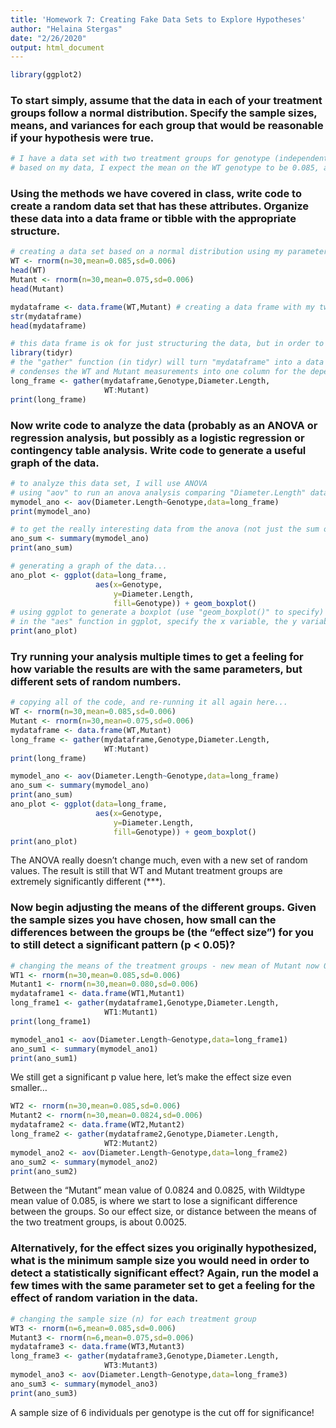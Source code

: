 ```yaml
---
title: 'Homework 7: Creating Fake Data Sets to Explore Hypotheses'
author: "Helaina Stergas"
date: "2/26/2020"
output: html_document
---
```

```r
library(ggplot2)
```

### To start simply, assume that the data in each of your treatment groups follow a normal distribution. Specify the sample sizes, means, and variances for each group that would be reasonable if your hypothesis were true.   
```r
# I have a data set with two treatment groups for genotype (independent varaible) (Wildtype and Mutant), and a continuous variable for eye diameter normalized by body length measurement (dependent variable)
# based on my data, I expect the mean on the WT genotype to be 0.085, and the mean for the Mutant genotype to be 0.075. Based on some initial analyses I've done for this data, I will assume the standard deviation to be 0.006, and equal between the two treatment groups. The sample size I expect to need to detect significance between these two groups is 30 individuals per genotype. 
```
### Using the methods we have covered in class, write code to create a random data set that has these attributes. Organize these data into a data frame or tibble with the appropriate structure.   
```r
# creating a data set based on a normal distribution using my parameters...
WT <- rnorm(n=30,mean=0.085,sd=0.006)
head(WT)
Mutant <- rnorm(n=30,mean=0.075,sd=0.006)
head(Mutant)

mydataframe <- data.frame(WT,Mutant) # creating a data frame with my two treatments...
str(mydataframe)
head(mydataframe)

```
```r
# this data frame is ok for just structuring the data, but in order to do ANOVA, we need to structure it so that the dependent variable (measurements data) is all in one column, and the treatment (genotype) is specified in another column
library(tidyr)
# the "gather" function (in tidyr) will turn "mydataframe" into a data frame formatted so that there are two columns - Genotype (Treatment or independent variable) and Diameter.Length (dependent variable) 
# condenses the WT and Mutant measurements into one column for the dependent variable!
long_frame <- gather(mydataframe,Genotype,Diameter.Length,
                     WT:Mutant)
print(long_frame)
```
### Now write code to analyze the data (probably as an ANOVA or regression analysis, but possibly as a logistic regression or contingency table analysis. Write code to generate a useful graph of the data.   
```r
# to analyze this data set, I will use ANOVA
# using "aov" to run an anova analysis comparing "Diameter.Length" data between the two treatments of "Genotype", WT and Mutant. I asked the "aov" function to pull the data from the "long_frame" data frame.
mymodel_ano <- aov(Diameter.Length~Genotype,data=long_frame)
print(mymodel_ano)
```
```r
# to get the really interesting data from the anova (not just the sum of squares and the degrees of freedom), I will use the "summary" function
ano_sum <- summary(mymodel_ano) 
print(ano_sum)
```
```r
# generating a graph of the data...
ano_plot <- ggplot(data=long_frame,
                   aes(x=Genotype,
                       y=Diameter.Length,
                       fill=Genotype)) + geom_boxplot()
# using ggplot to generate a boxplot (use "geom_boxplot()" to specify)
# in the "aes" function in ggplot, specify the x variable, the y variable, and use "fill" to specify that the plot should be colored/split for the different treatments of "Genotype"
print(ano_plot)
```

### Try running your analysis multiple times to get a feeling for how variable the results are with the same parameters, but different sets of random numbers.   
```r
# copying all of the code, and re-running it all again here...
WT <- rnorm(n=30,mean=0.085,sd=0.006)
Mutant <- rnorm(n=30,mean=0.075,sd=0.006)
mydataframe <- data.frame(WT,Mutant)
long_frame <- gather(mydataframe,Genotype,Diameter.Length,
                     WT:Mutant)
print(long_frame)
```

```r
mymodel_ano <- aov(Diameter.Length~Genotype,data=long_frame)
ano_sum <- summary(mymodel_ano) 
print(ano_sum)
ano_plot <- ggplot(data=long_frame,
                   aes(x=Genotype,
                       y=Diameter.Length,
                       fill=Genotype)) + geom_boxplot()
print(ano_plot)
```
The ANOVA really doesn't change much, even with a new set of random values. The result is still that WT and Mutant treatment groups are extremely significantly different (***).     

### Now begin adjusting the means of the different groups. Given the sample sizes you have chosen, how small can the differences between the groups be (the “effect size”) for you to still detect a significant pattern (p < 0.05)?   
```r
# changing the means of the treatment groups - new mean of Mutant now 0.080
WT1 <- rnorm(n=30,mean=0.085,sd=0.006)
Mutant1 <- rnorm(n=30,mean=0.080,sd=0.006)
mydataframe1 <- data.frame(WT1,Mutant1)
long_frame1 <- gather(mydataframe1,Genotype,Diameter.Length,
                     WT1:Mutant1)
print(long_frame1)
```
```r
mymodel_ano1 <- aov(Diameter.Length~Genotype,data=long_frame1)
ano_sum1 <- summary(mymodel_ano1) 
print(ano_sum1)
```
We still get a significant p value here, let's make the effect size even smaller...   

```r
WT2 <- rnorm(n=30,mean=0.085,sd=0.006)
Mutant2 <- rnorm(n=30,mean=0.0824,sd=0.006)
mydataframe2 <- data.frame(WT2,Mutant2)
long_frame2 <- gather(mydataframe2,Genotype,Diameter.Length,
                     WT2:Mutant2)
mymodel_ano2 <- aov(Diameter.Length~Genotype,data=long_frame2)
ano_sum2 <- summary(mymodel_ano2) 
print(ano_sum2)
```
Between the "Mutant" mean value of 0.0824 and 0.0825, with Wildtype mean value of 0.085, is where we start to lose a significant difference between the groups. So our effect size, or distance between the means of the two treatment groups, is about 0.0025.       

### Alternatively, for the effect sizes you originally hypothesized, what is the minimum sample size you would need in order to detect a statistically significant effect? Again, run the model a few times with the same parameter set to get a feeling for the effect of random variation in the data.       
```r
# changing the sample size (n) for each treatment group
WT3 <- rnorm(n=6,mean=0.085,sd=0.006)
Mutant3 <- rnorm(n=6,mean=0.075,sd=0.006)
mydataframe3 <- data.frame(WT3,Mutant3)
long_frame3 <- gather(mydataframe3,Genotype,Diameter.Length,
                     WT3:Mutant3)
mymodel_ano3 <- aov(Diameter.Length~Genotype,data=long_frame3)
ano_sum3 <- summary(mymodel_ano3) 
print(ano_sum3)
```
A sample size of 6 individuals per genotype is the cut off for significance!    

